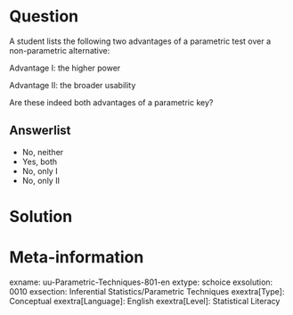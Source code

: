 Question
========
A student lists the following two advantages of a parametric test over a non-parametric alternative:

Advantage I: the higher power

Advantage II: the broader usability

Are these indeed both advantages of a parametric key?

  
Answerlist
----------
* No, neither
* Yes, both
* No, only I
* No, only II


Solution
========

Meta-information
================
exname: uu-Parametric-Techniques-801-en
extype: schoice
exsolution: 0010
exsection: Inferential Statistics/Parametric Techniques
exextra[Type]: Conceptual
exextra[Language]: English
exextra[Level]: Statistical Literacy
